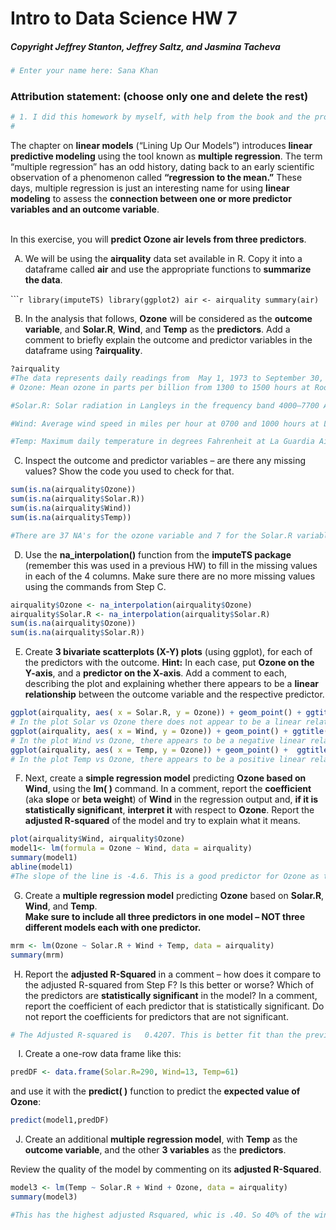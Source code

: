 # Intro to Data Science HW 7
##### Copyright Jeffrey Stanton, Jeffrey Saltz, and Jasmina Tacheva


```r
# Enter your name here: Sana Khan 
```

### Attribution statement: (choose only one and delete the rest)


```r
# 1. I did this homework by myself, with help from the book and the professor.
#
```

The chapter on **linear models** (“Lining Up Our Models”) introduces **linear predictive modeling** using the tool known as **multiple regression**. The term “multiple regression” has an odd history, dating back to an early scientific observation of a phenomenon called **“regression to the mean.”** These days, multiple regression is just an interesting name for using **linear modeling** to assess the **connection between one or more predictor variables and an outcome variable**. 


<br>In this exercise, you will **predict Ozone air levels from three predictors**.

A.	We will be using the **airquality** data set available in R. Copy it into a dataframe called **air** and use the appropriate functions to **summarize the data**. 


``````r

library(imputeTS)
library(ggplot2)
air <- airquality
summary(air)
```

B.	In the analysis that follows, **Ozone** will be considered as the **outcome variable**, and **Solar.R**, **Wind**, and **Temp** as the **predictors**. Add a comment to briefly explain the outcome and predictor variables in the dataframe using **?airquality**.


```r
?airquality
#The data represents daily readings from  May 1, 1973 to September 30, 1973.
# Ozone: Mean ozone in parts per billion from 1300 to 1500 hours at Roosevelt Island

#Solar.R: Solar radiation in Langleys in the frequency band 4000–7700 Angstroms from 0800 to 1200 hours at Central Park

#Wind: Average wind speed in miles per hour at 0700 and 1000 hours at LaGuardia Airport

#Temp: Maximum daily temperature in degrees Fahrenheit at La Guardia Airport.


```

C.	Inspect the outcome and predictor variables – are there any missing values? Show the code you used to check for that.


```r
sum(is.na(airquality$Ozone))
sum(is.na(airquality$Solar.R))
sum(is.na(airquality$Wind))
sum(is.na(airquality$Temp))

#There are 37 NA's for the ozone variable and 7 for the Solar.R variable 

```

D.	Use the **na_interpolation()** function from the **imputeTS package** (remember this was used in a previous HW) to fill in the missing values in each of the 4 columns. Make sure there are no more missing values using the commands from Step C.


```r
airquality$Ozone <- na_interpolation(airquality$Ozone)
airquality$Solar.R <- na_interpolation(airquality$Solar.R)
sum(is.na(airquality$Ozone))
sum(is.na(airquality$Solar.R))
```

E.	Create **3 bivariate scatterplots (X-Y) plots** (using ggplot), for each of the predictors with the outcome. **Hint:** In each case, put **Ozone on the Y-axis**, and a **predictor on the X-axis**. Add a comment to each, describing the plot and explaining whether there appears to be a **linear relationship** between the outcome variable and the respective predictor.


```r
ggplot(airquality, aes( x = Solar.R, y = Ozone)) + geom_point() + ggtitle("Solar. R vs Ozone")
# In the plot Solar vs Ozone there does not appear to be a linear relationship 
ggplot(airquality, aes( x = Wind, y = Ozone)) + geom_point() + ggtitle("Wind vs Ozone")
# In the plot Wind vs Ozone, there appears to be a negative linear relationship 
ggplot(airquality, aes( x = Temp, y = Ozone)) + geom_point() +  ggtitle("Temp vs Ozone")
# In the plot Temp vs Ozone, there appears to be a positive linear relationship 


```

F.	Next, create a **simple regression model** predicting **Ozone based on Wind**, using the **lm( )** command. In a comment, report the **coefficient** (aka **slope** or **beta weight**) of **Wind** in the regression output and, **if it is statistically significant**, **interpret it** with respect to **Ozone**. Report the **adjusted R-squared** of the model and try to explain what it means. 


```r
plot(airquality$Wind, airquality$Ozone)
model1<- lm(formula = Ozone ~ Wind, data = airquality)
summary(model1)
abline(model1)
#The slope of the line is -4.6. This is a good predictor for Ozone as the p value shows statistical significance. The Adjusted R-squared value is  0.25 which means the 25% of the ozone levels can be attributed to Wind speed.
```

G.	Create a **multiple regression model** predicting **Ozone** based on **Solar.R**, **Wind**, and **Temp**.<br> **Make sure to include all three predictors in one model – NOT three different models each with one predictor.**


```r
mrm <- lm(Ozone ~ Solar.R + Wind + Temp, data = airquality)
summary(mrm)
```

H.	Report the **adjusted R-Squared** in a comment – how does it compare to the adjusted R-squared from Step F? Is this better or worse? Which of the predictors are **statistically significant** in the model? In a comment, report the coefficient of each predictor that is statistically significant. Do not report the coefficients for predictors that are not significant.


```r
# The Adjusted R-squared is   0.4207. This is better fit than the previous model. Wind and Temp are statistically significant with -2.7 and 1.5 as the respectiv ecoeeficients. 
```

I.	Create a one-row data frame like this: 


```r
predDF <- data.frame(Solar.R=290, Wind=13, Temp=61)
```

 and use it with the **predict( )** function to predict the **expected value of Ozone**:


```r
predict(model1,predDF)
```

J.	Create an additional **multiple regression model**, with **Temp** as the **outcome variable**, and the other **3 variables** as the **predictors**. 

Review the quality of the model by commenting on its **adjusted R-Squared**.  


```r
model3 <- lm(Temp ~ Solar.R + Wind + Ozone, data = airquality)
summary(model3)

#This has the highest adjusted Rsquared, whic is .40. So 40% of the wind speed levels can be attributed to the other factors.
```

